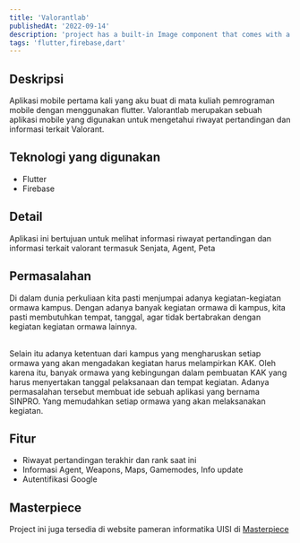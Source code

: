 ```yaml
---
title: 'Valorantlab'
publishedAt: '2022-09-14'
description: 'project has a built-in Image component that comes with a lot of performance optimization features when you are using it.'
tags: 'flutter,firebase,dart'
---
```


## Deskripsi

Aplikasi mobile pertama kali yang aku buat di mata kuliah pemrograman mobile dengan menggunakan flutter. Valorantlab merupakan sebuah aplikasi mobile yang digunakan untuk mengetahui riwayat pertandingan dan informasi terkait Valorant.

## Teknologi yang digunakan

- Flutter
- Firebase

## Detail

Aplikasi ini bertujuan untuk melihat informasi riwayat pertandingan dan informasi terkait valorant termasuk Senjata, Agent, Peta

## Permasalahan

Di dalam dunia perkuliaan kita pasti menjumpai adanya kegiatan-kegiatan ormawa kampus. Dengan adanya banyak kegiatan ormawa di kampus, kita pasti membutuhkan tempat, tanggal, agar tidak bertabrakan dengan kegiatan kegiatan ormawa lainnya.

<br />
Selain itu adanya ketentuan dari kampus yang mengharuskan setiap ormawa yang akan
mengadakan kegiatan harus melampirkan KAK. Oleh karena itu, banyak ormawa yang kebingungan
dalam pembuatan KAK yang harus menyertakan tanggal pelaksanaan dan tempat kegiatan.
Adanya permasalahan tersebut membuat ide sebuah aplikasi yang bernama SINPRO. Yang
memudahkan setiap ormawa yang akan melaksanakan kegiatan.

## Fitur

- Riwayat pertandingan terakhir dan rank saat ini
- Informasi Agent, Weapons, Maps, Gamemodes, Info update
- Autentifikasi Google

## Masterpiece

Project ini juga tersedia di website pameran informatika UISI di [Masterpiece](https://masterpiece.uisi.ac.id/karya/valorantlab)
